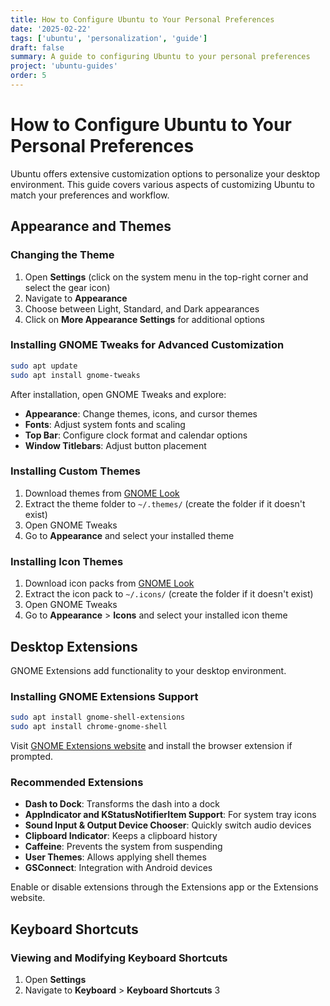 ```yaml
---
title: How to Configure Ubuntu to Your Personal Preferences
date: '2025-02-22'
tags: ['ubuntu', 'personalization', 'guide']
draft: false
summary: A guide to configuring Ubuntu to your personal preferences
project: 'ubuntu-guides'
order: 5
---
```


# How to Configure Ubuntu to Your Personal Preferences

Ubuntu offers extensive customization options to personalize your desktop environment. This guide covers various aspects of customizing Ubuntu to match your preferences and workflow.

## Appearance and Themes

### Changing the Theme

1. Open **Settings** (click on the system menu in the top-right corner and select the gear icon)
2. Navigate to **Appearance**
3. Choose between Light, Standard, and Dark appearances
4. Click on **More Appearance Settings** for additional options

### Installing GNOME Tweaks for Advanced Customization

```bash
sudo apt update
sudo apt install gnome-tweaks
```

After installation, open GNOME Tweaks and explore:

- **Appearance**: Change themes, icons, and cursor themes
- **Fonts**: Adjust system fonts and scaling
- **Top Bar**: Configure clock format and calendar options
- **Window Titlebars**: Adjust button placement

### Installing Custom Themes

1. Download themes from [GNOME Look](https://www.gnome-look.org/)
2. Extract the theme folder to `~/.themes/` (create the folder if it doesn't exist)
3. Open GNOME Tweaks
4. Go to **Appearance** and select your installed theme

### Installing Icon Themes

1. Download icon packs from [GNOME Look](https://www.gnome-look.org/)
2. Extract the icon pack to `~/.icons/` (create the folder if it doesn't exist)
3. Open GNOME Tweaks
4. Go to **Appearance** > **Icons** and select your installed icon theme

## Desktop Extensions

GNOME Extensions add functionality to your desktop environment.

### Installing GNOME Extensions Support

```bash
sudo apt install gnome-shell-extensions
sudo apt install chrome-gnome-shell
```

Visit [GNOME Extensions website](https://extensions.gnome.org/) and install the browser extension if prompted.

### Recommended Extensions

- **Dash to Dock**: Transforms the dash into a dock
- **AppIndicator and KStatusNotifierItem Support**: For system tray icons
- **Sound Input & Output Device Chooser**: Quickly switch audio devices
- **Clipboard Indicator**: Keeps a clipboard history
- **Caffeine**: Prevents the system from suspending
- **User Themes**: Allows applying shell themes
- **GSConnect**: Integration with Android devices

Enable or disable extensions through the Extensions app or the Extensions website.

## Keyboard Shortcuts

### Viewing and Modifying Keyboard Shortcuts

1. Open **Settings**
2. Navigate to **Keyboard** > **Keyboard Shortcuts**
   3
